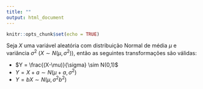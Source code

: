 ```yaml
---
title: ""
output: html_document
---
```


```r
knitr::opts_chunk$set(echo = TRUE)
```

Seja $X$ uma variável aleatória com distribuição Normal de média $\mu$ e variância $\sigma^2$ ($X \sim N(\mu,\sigma^2)$), então as seguintes transformações são válidas:


- $Y = \frac{(X-\mu)}{\sigma} \sim N(0,1)$
- $Y = X + a \sim N(\mu + a, \sigma^2)$
- $Y = bX \sim N(\mu,\sigma^2 b^2)$